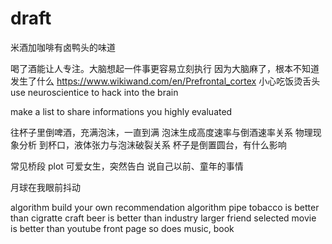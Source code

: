 # draft

米酒加咖啡有卤鸭头的味道

喝了酒能让人专注。大脑想起一件事更容易立刻执行
因为大脑麻了，根本不知道发生了什么
https://www.wikiwand.com/en/Prefrontal_cortex
小心吃饭烫舌头
use neuroscientice to hack into the brain

make a list to share informations you highly evaluated

往杯子里倒啤酒，充满泡沫，一直到满
泡沫生成高度速率与倒酒速率关系
物理现象分析
到杯口，液体张力与泡沫破裂关系
杯子是倒置圆台，有什么影响

常见桥段 plot 
可爱女生，突然告白
说自己以前、童年的事情

月球在我眼前抖动

algorithm
build your own recommendation algorithm
pipe tobacco is better than cigratte
craft beer is better than industry larger
friend selected movie is better than youtube front page
so does music, book

